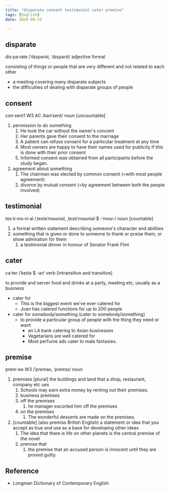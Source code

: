 ```yaml
---
title: "disparate consent testimonial cater premise"
tags: [English]
date: 2020-08-31

---
```


## disparate

dis·pa·rate /ˈdɪspərət, ˈdɪspərɪt/ adjective formal

consisting of things or people that are very different and not related to each
other

- a meeting covering many disparate subjects
- the difficulties of dealing with disparate groups of people

## consent

con·sent1 W3 AC /kənˈsent/ noun [uncountable]

1. permission to do something
   1. He took the car without the owner's concent
   2. Her parents gave their consent to the marriage
   3. A patient can refuse consent for a particular treatment at any time
   4. Most owners are happy to have their names used for publicity if this is
      done with their prior consent
   5. Informed consent was obtained from all participants before the study began.
2. agreement about something
   1. The chairman was elected by common consent (=with most people agreement)
   2. divorce by mutual consent (=by agreement between both the people involved)

## testimonial

tes·ti·mo·ni·al /ˌtestəˈməʊniəl, ˌtestɪˈməʊniəl $ -ˈmoʊ-/ noun [countable]

1. a formal written statement describing someone's character and abilities
2. something that is given or done to someone to thank or praise them, or show
   admiration for them
   1. a testimonial dinner in honour of Senator Frank Flint

## cater

ca·ter /ˈkeɪtə $ -ər/ verb [intransitive and transitive]

to provide and server food and drinks at a party, meeting etc, usually as a
business

- cater for
  - This is the biggest event we've ever catered for
  - Joan has catered functions for up to 200 people
- cater for somebody/something (cater to somebody/something)
  - to provide a particular group of people with the thing they need or want
    - an LA bank catering to Asian businesses
    - Vegetarians are well catered for
    - Most perfume ads cater to male fantasies.

## premise

prem·ise W3 /ˈpreməs, ˈpremɪs/ noun

1. premises [plural] the buildings and land that a shop, restaurant, company
   etc ues
   1. Schools may earn extra money by renting out their premises.
   2. business premises
   3. off the premises
      1. he manager escorted him off the premises
   4. on the premises
      1. The wonderful desserts are made on the premises.
2. [countable] (also premiss British English) a statement or idea that you
   accept as true and use as a base for developing other ideas
   1. The idea that there is life on other planets is the central premise of the
      novel
   2. premise that
      1. the premise that an accused person is innocent until they are proved guilty.

## Reference

- Longman Dictionary of Contemporary English
